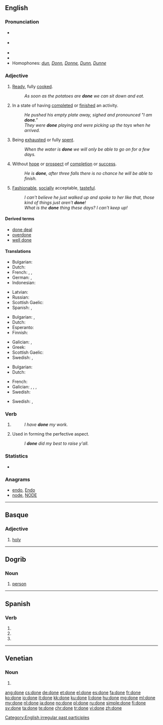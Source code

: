 ==English==
{{wikipedia|dab=done}}

===Pronunciation===
* {{a|UK}} {{IPA|/dʌn/|[dɐn]}}
* {{a|US}} {{IPA|/dʌn/}}
* {{audio|En-ca-done.ogg|Audio (CA)}}
* {{rhymes|ʌn}}
* Homophones: ''[[dun]], [[Donn]], [[Donne]], [[Dunn]], [[Dunne]]''

===Adjective===
{{en-adj}}

# {{context|of food|lang=en}} [[ready|Ready]], fully [[cooked]].
#: ''As soon as the potatoes are '''done''' we can sit down and eat.''
# In a state of having [[complete]]d or [[finish]]ed an activity.
#: ''He pushed his empty plate away, sighed and pronounced "I am '''done'''."''
#: ''They were '''done''' playing and were picking up the toys when he arrived.''
# Being [[exhausted]] or fully [[spent]].
#: ''When the water is '''done''' we will only be able to go on for a few days.''
# Without [[hope]] or [[prospect]] of [[completion]] or [[success]].
#: ''He is '''done''', after three falls there is no chance he will be able to finish.''
# [[fashionable|Fashionable]], [[socially]] acceptable, [[tasteful]].
#: ''I can't believe he just walked up and spoke to her like that, those kind of things just aren't '''done'''!''
#: ''What is the '''done''' thing these days?  I can't keep up!''

====Derived terms====
* [[done deal]]
* [[overdone]]
* [[well done]]

====Translations====
{{trans-top|(of food) ready, fully cooked}}
* Bulgarian: {{t+|bg|сготвен}}
* Dutch: {{t+|nl|gaar}}
* French: {{t+|fr|fait}}, {{t+|fr|prêt}}, {{t+|fr|terminé}}
* German: {{t+|de|gar}}, {{t+|de|fertig}}
* Indonesian: {{t+|id|matang}}
{{trans-mid}}
* Latvian: {{t|lv|gatavs|m}}
* Russian: {{t+|ru|готовый|tr=gotóvyj}}
* Scottish Gaelic: {{t|gd|ullamh}}
* Spanish: {{t+|es|listo}}, {{t+|es|acabado}}
{{trans-bottom}}

{{trans-top|In a state of having completed or finished an activity}}
* Bulgarian: {{t+|bg|направен}},  {{t+|bg|извършен}}
* Dutch: {{t+|nl|klaar}}
* Esperanto: {{t|eo|farita}}
* Finnish: {{t+|fi|valmis}}
{{trans-mid}}
* Galician: {{t+|gl|feito|m}},  {{t|gl|feita|f}}
* Greek: {{t|el|τελειωμένο|tr=teliomeno|sc=Grek}}
* Scottish Gaelic: {{t|gd|dèanta}}
* Swedish: {{t+|sv|klar}}, {{t+|sv|färdig}}
{{trans-bottom}}

{{trans-top|being exhausted or fully spent}}
* Bulgarian: {{t+|bg|изтощен}}
* Dutch: {{t+|nl|op}}
{{trans-mid}}
* French: {{t+|fr|mort}}
* Galician: {{t|gl|rematado|m}},  {{t|gl|rematada|f}},  {{t|gl|acabado|m}},  {{t|gl|acabada|f}}
* Swedish: {{t+|sv|slut}}
{{trans-bottom}}

{{trans-top|without hope or prospect of completion or success}}
{{trans-mid}}
* Swedish: {{t+|sv|ute}}, {{t+|sv|färdig}}
{{trans-bottom}}

{{trans-top|fashionable, socially acceptable, tasteful}}
{{trans-mid}}
{{trans-bottom}}

===Verb===
{{head|en}}

# {{past participle of|do|lang=en}}
#: ''I have '''''done''''' my work.''
# {{context|African American Vernacular English|Southern American English|auxiliary verb|taking a [[past tense]]|lang=en}} Used in forming the perfective aspect.
#: ''I '''done''' did my best to raise y'all.''

===Statistics===
* {{rank|better|name|among|210|done|days|something|gave}}

===Anagrams===
* [[endo#English|endo]], [[Endo#English|Endo]]
* [[node#English|node]], [[NODE#English|NODE]]

[[Category:English irregular past participles]]

----

==Basque==

===Adjective===
{{head|eu|adjective}}

# [[holy]]

----

==Dogrib==

===Noun===
{{head|dgr|noun}}

# [[person]]

----

==Spanish==

===Verb===
{{es-verb-form|donar}}

# {{es-verb form of|ending=ar|mood=subjunctive|tense=present|pers=1|number=singular|donar}}
# {{es-verb form of|ending=ar|mood=subjunctive|tense=present|pers=2|formal=yes|number=singular|donar}}
# {{es-verb form of|ending=ar|mood=subjunctive|tense=present|pers=3|number=singular|donar}}

----

==Venetian==

===Noun===
{{head|vec|plural}} {{g|f}}

# {{plural of|dona|lang=vec}}

[[ang:done]]
[[cs:done]]
[[de:done]]
[[et:done]]
[[el:done]]
[[es:done]]
[[fa:done]]
[[fr:done]]
[[ko:done]]
[[io:done]]
[[it:done]]
[[kk:done]]
[[ku:done]]
[[li:done]]
[[hu:done]]
[[mg:done]]
[[ml:done]]
[[my:done]]
[[nl:done]]
[[ja:done]]
[[no:done]]
[[pl:done]]
[[ru:done]]
[[simple:done]]
[[fi:done]]
[[sv:done]]
[[ta:done]]
[[te:done]]
[[chr:done]]
[[tr:done]]
[[vi:done]]
[[zh:done]]